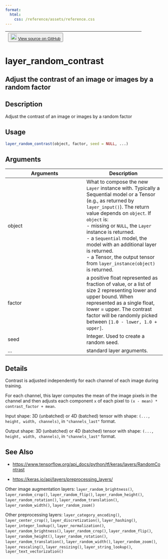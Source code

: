 ```yaml
---
format:
  html:
    css: /reference/assets/reference.css
---
```


| <button class="button"> ![](/reference/assets/GitHub-Mark-32px.png){width="20"} [View source on GitHub](https://github.com/rstudio/keras//blob/main/R/layers-preprocessing.R#L465) </button> |
|:------------------------------:|:--------------------------------------:|

# layer_random_contrast

## Adjust the contrast of an image or images by a random factor

## Description
Adjust the contrast of an image or images by a random factor 


## Usage
```r
layer_random_contrast(object, factor, seed = NULL, ...) 
```

## Arguments
|Arguments|Description|
|---|---|
| object | What to compose the new `Layer` instance with. Typically a Sequential model or a Tensor (e.g., as returned by `layer_input()`). The return value depends on `object`. If `object` is: <br>- missing or `NULL`, the `Layer` instance is returned. <br>- a `Sequential` model, the model with an additional layer is returned. <br>- a Tensor, the output tensor from `layer_instance(object)` is returned.  |
| factor | a positive float represented as fraction of value, or a list of size 2 representing lower and upper bound. When represented as a single float, lower = upper. The contrast factor will be randomly picked between `[1.0 - lower, 1.0 + upper]`. |
| seed | Integer. Used to create a random seed. |
| ... | standard layer arguments. |

## Details

Contrast is adjusted independently for each channel of each image during training. 

For each channel, this layer computes the mean of the image pixels in the channel and then adjusts each component `x` of each pixel to `(x - mean) * contrast_factor + mean`. 

Input shape: 3D (unbatched) or 4D (batched) tensor with shape: `(..., height, width, channels)`, in `"channels_last"` format. 

Output shape: 3D (unbatched) or 4D (batched) tensor with shape: `(..., height, width, channels)`, in `"channels_last"` format. 





## See Also

- [https://www.tensorflow.org/api_docs/python/tf/keras/layers/RandomContrast](https://www.tensorflow.org/api_docs/python/tf/keras/layers/RandomContrast)

- [https://keras.io/api/layers/preprocessing_layers/](https://keras.io/api/layers/preprocessing_layers/)

Other image augmentation layers:  `layer_random_brightness()`, `layer_random_crop()`, `layer_random_flip()`, `layer_random_height()`, `layer_random_rotation()`, `layer_random_translation()`, `layer_random_width()`, `layer_random_zoom()`

Other preprocessing layers:  `layer_category_encoding()`, `layer_center_crop()`, `layer_discretization()`, `layer_hashing()`, `layer_integer_lookup()`, `layer_normalization()`, `layer_random_brightness()`, `layer_random_crop()`, `layer_random_flip()`, `layer_random_height()`, `layer_random_rotation()`, `layer_random_translation()`, `layer_random_width()`, `layer_random_zoom()`, `layer_rescaling()`, `layer_resizing()`, `layer_string_lookup()`, `layer_text_vectorization()`


